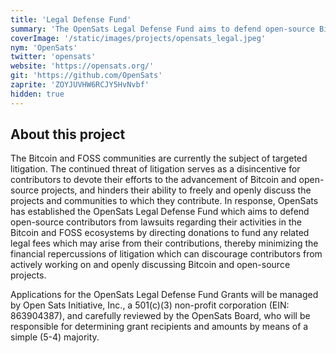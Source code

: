 ```yaml
---
title: 'Legal Defense Fund'
summary: 'The OpenSats Legal Defense Fund aims to defend open-source Bitcoin contributors from lawsuits regarding their activities in the Bitcoin and FOSS ecosystems by directing donations to fund legal fees related to these contributions.'
coverImage: '/static/images/projects/opensats_legal.jpeg'
nym: 'OpenSats'
twitter: 'opensats'
website: 'https://opensats.org/'
git: 'https://github.com/OpenSats'
zaprite: 'ZOYJUVHW6RCJY5HvNvbf'
hidden: true
---
```


## About this project

The Bitcoin and FOSS communities are currently the subject of targeted litigation. The continued threat of litigation serves as a disincentive for contributors to devote their efforts to the advancement of Bitcoin and open-source projects, and hinders their ability to freely and openly discuss the projects and communities to which they contribute. In response, OpenSats has established the OpenSats Legal Defense Fund which aims to defend open-source contributors from lawsuits regarding their activities in the Bitcoin and FOSS ecosystems by directing donations to fund any related legal fees which may arise from their contributions, thereby minimizing the financial repercussions of litigation which can discourage contributors from actively working on and openly discussing Bitcoin and open-source projects.

Applications for the OpenSats Legal Defense Fund Grants will be managed by Open Sats Initiative, Inc., a 501(c)(3) non-profit corporation (EIN: 863904387), and carefully reviewed by the OpenSats Board, who will be responsible for determining grant recipients and amounts by means of a simple (5-4) majority.

